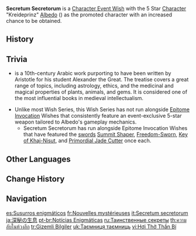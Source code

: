 {{Wish Series Infobox
|character = Albedo
|type      = Character Event Wishes
}}
'''Secretum Secretorum''' is a [[Character Event Wish]] with the 5 Star [[Character]] "Kreideprinz" [[Albedo]] ({{Geo}}) as the promoted character with an increased chance to be obtained.

==History==
{{Wish History Table}}

==Trivia==
*{{Lang|Secretum Secretorum|la="the secret of secrets"}} is a 10th-century Arabic work purporting to have been written by Aristotle for his student Alexander the Great. The treatise covers a great range of topics, including astrology, ethics, and the medicinal and magical properties of plants, animals, and gems. It is considered one of the most influential books in medieval intellectualism.
* Unlike most Wish Series, this Wish Series has not run alongside [[Epitome Invocation]] Wishes that consistently feature an event-exclusive 5-star weapon tailored to Albedo's gameplay mechanics.
** Secretum Secretorum has run alongside Epitome Invocation Wishes that have featured the [[sword]]s [[Summit Shaper]], [[Freedom-Sworn]], [[Key of Khaj-Nisut]], and [[Primordial Jade Cutter]] once each.

==Other Languages==
{{Other Languages
|en      = Secretum Secretorum
|en_tl   = Secret of Secrets
|en_lang = la
|zhs     = 深秘之息
|zhs_rm  = Shēnmì zhī Xī
|zht     = 深秘之息
|zht_rm  = Shēnmì zhī Xí
|zh_tl   = Breath of Profound Secrets
|ja      = 深秘の生息
|ja_rm   = Jinpi no Seisoku{{Assumed}}
|ja_tl   = Inhabitation of Profound Secrets
|ko      = {{tt|심비|深祕}}의 숨결
|ko_rm   = Simbi-ui Sumgyeol
|ko_tl   = Breath of Profound Secrets
|es      = Susurros enigmáticos
|es_tl   = Enigmatic Whispers
|fr      = Nouvelles mystérieuses
|fr_tl   = Mysterious News
|ru      = Таинственные секреты
|ru_tl   = Mysterious Secrets
|th      = ความลับในห้วงลึก
|th_rm   = Khwam lap nai huang luek
|th_tl   = Secret in the Vast Deep
|vi      = Hơi Thở {{tt|Thần Bí|神秘}}
|vi_tl   = Mysterious Breath
|de      = Rätselhafte Worte
|de_tl   = Enigmatic Words
|id      = Enigma Kehidupan
|id_tl   = Life Enigma
|pt      = Notícias Enigmáticas
|pt_tl   = Enigmatic News
|tr      = Gizemli Bilgiler
|tr_tl   = Mysterious Information
|it      = Secretum secretorum
}}

==Change History==
{{Change History|1.2}}

==Navigation==
{{Wish Navbox}}

[[es:Susurros enigmáticos]]
[[fr:Nouvelles mystérieuses]]
[[it:Secretum secretorum]]
[[ja:深秘の生息]]
[[pt-br:Notícias Enigmáticas]]
[[ru:Таинственные секреты]]
[[th:ความลับในห้วงลึก]]
[[tr:Gizemli Bilgiler]]
[[uk:Таємниця таємниць]]
[[vi:Hơi Thở Thần Bí]]